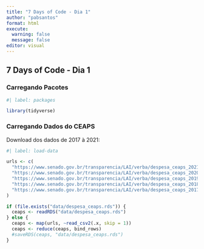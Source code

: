 ```yaml
---
title: "7 Days of Code - Dia 1"
author: "pabsantos"
format: html
execute: 
  warning: false
  message: false
editor: visual
---
```


## 7 Days of Code - Dia 1

### Carregando Pacotes

```r
#| label: packages

library(tidyverse)
```

### Carregando Dados do CEAPS

Download dos dados de 2017 à 2021:

```r
#| label: load-data

urls <- c(
  "https://www.senado.gov.br/transparencia/LAI/verba/despesa_ceaps_2021.csv",
  "https://www.senado.gov.br/transparencia/LAI/verba/despesa_ceaps_2020.csv",
  "https://www.senado.gov.br/transparencia/LAI/verba/despesa_ceaps_2019.csv",
  "https://www.senado.gov.br/transparencia/LAI/verba/despesa_ceaps_2018.csv",
  "https://www.senado.gov.br/transparencia/LAI/verba/despesa_ceaps_2017.csv"
)

if (file.exists("data/despesa_ceaps.rds")) {
  ceaps <- readRDS("data/despesa_ceaps.rds")
} else {
  ceaps <- map(urls, ~read_csv2(.x, skip = 1))
  ceaps <- reduce(ceaps, bind_rows)
  #saveRDS(ceaps, "data/despesa_ceaps.rds")
}
```
